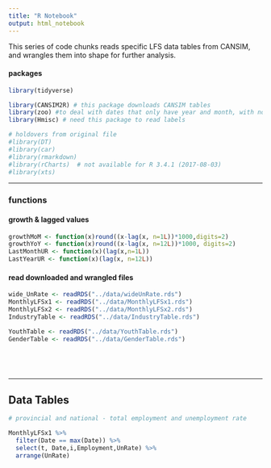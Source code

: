 ```yaml
---
title: "R Notebook"
output: html_notebook
---
```


This series of code chunks reads specific LFS data tables from CANSIM, and wrangles them into shape for further analysis.


#### packages

```r


library(tidyverse)

library(CANSIM2R) # this package downloads CANSIM tables
library(zoo) #to deal with dates that only have year and month, with no days
library(Hmisc) # need this package to read labels

# holdovers from original file
#library(DT)
#library(car)
#library(rmarkdown)
#library(rCharts)  # not available for R 3.4.1 (2017-08-03)
#library(xts)


```


---


### functions

#### growth & lagged values

```r

growthMoM <- function(x)round((x-lag(x, n=1L))*1000,digits=2)
growthYoY <- function(x)round((x-lag(x, n=12L))*1000, digits=2)
LastMonthUR <- function(x)(lag(x,n=1L))
LastYearUR <- function(x)(lag(x, n=12L))


```




#### read downloaded and wrangled files

```r

wide_UnRate <- readRDS("../data/wideUnRate.rds")
MonthlyLFSx1 <- readRDS("../data/MonthlyLFSx1.rds")
MonthlyLFSx2 <- readRDS("../data/MonthlyLFSx2.rds")
IndustryTable <- readRDS("../data/IndustryTable.rds")

YouthTable <- readRDS("../data/YouthTable.rds")
GenderTable <- readRDS("../data/GenderTable.rds")






```



---

## Data Tables


```r

# provincial and national - total employment and unemployment rate 

MonthlyLFSx1 %>% 
  filter(Date == max(Date)) %>%
  select(t, Date,i,Employment,UnRate) %>%
  arrange(UnRate)


```


